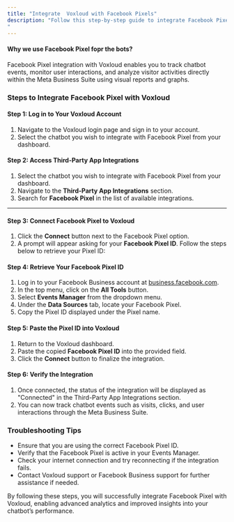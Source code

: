 ```yaml
---
title: "Integrate  Voxloud with Facebook Pixels"
description: "Follow this step-by-step guide to integrate Facebook Pixel with your  Voxloud account effectively.
"
---
```


#### **Why we use Facebook Pixel fopr the bots?**

Facebook Pixel integration with  Voxloud enables you to track chatbot events, monitor user interactions, and analyze visitor activities directly within the Meta Business Suite using visual reports and graphs.

### **Steps to Integrate Facebook Pixel with  Voxloud**

#### **Step 1: Log in to Your  Voxloud Account**

1. Navigate to the Voxloud login page and sign in to your account.
2. Select the chatbot you wish to integrate with Facebook Pixel from your dashboard.

#### **Step 2: Access Third-Party App Integrations**

1. Select the chatbot you wish to integrate with Facebook Pixel from your dashboard.
2. Navigate to the **Third-Party App Integrations** section.
3. Search for **Facebook Pixel** in the list of available integrations.

---

#### **Step 3: Connect Facebook Pixel to  Voxloud**

1. Click the **Connect** button next to the Facebook Pixel option.
2. A prompt will appear asking for your **Facebook Pixel ID**. Follow the steps below to retrieve your Pixel ID:

#### **Step 4: Retrieve Your Facebook Pixel ID**

1. Log in to your Facebook Business account at [business.facebook.com](http://business.facebook.com).
2. In the top menu, click on the **All Tools** button.
3. Select **Events Manager** from the dropdown menu.
4. Under the **Data Sources** tab, locate your Facebook Pixel.
5. Copy the Pixel ID displayed under the Pixel name.

#### **Step 5: Paste the Pixel ID into  Voxloud**

1. Return to the  Voxloud dashboard.
2. Paste the copied **Facebook Pixel ID** into the provided field.
3. Click the **Connect** button to finalize the integration.

#### **Step 6: Verify the Integration**

1. Once connected, the status of the integration will be displayed as "Connected" in the Third-Party App Integrations section.
2. You can now track chatbot events such as visits, clicks, and user interactions through the Meta Business Suite.

### **Troubleshooting Tips**

- Ensure that you are using the correct Facebook Pixel ID.
- Verify that the Facebook Pixel is active in your Events Manager.
- Check your internet connection and try reconnecting if the integration fails.
- Contact  Voxloud support or Facebook Business support for further assistance if needed.

By following these steps, you will successfully integrate Facebook Pixel with  Voxloud, enabling advanced analytics and improved insights into your chatbot’s performance.